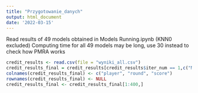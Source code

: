 ```yaml
---
title: "Przygotowanie_danych"
output: html_document
date: '2022-03-15'
---
```


Read results of 49 models obtained in Models Running.ipynb (KNN0 excluded)
Computing time for all 49 models may be long, use 30 instead to check how PMRA works
```r
credit_results <- read.csv(file = "wyniki_all.csv")
credit_results_final = credit_results[credit_results$iter_num == 1,c("Model", "split_num", "AUC_score")]
colnames(credit_results_final) <- c("player", "round", "score")
rownames(credit_results_final) <- NULL
credit_results_final <- credit_results_final[1:400,]

```


